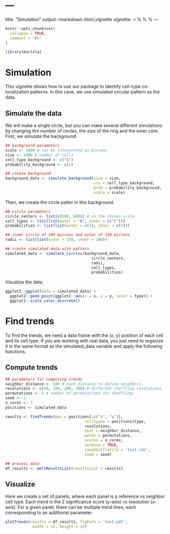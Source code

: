 # ---
title: "Simulation"
output: rmarkdown::html_vignette
vignette: >
  %\VignetteIndexEntry{circle_simulation}
  %\VignetteEngine{knitr::rmarkdown}
  %\VignetteEncoding{UTF-8}
---

```r
knitr::opts_chunk$set(
  collapse = TRUE,
  comment = "#>"
)
```

```r
library(msctcla)
```

# Simulation

This vignette shows how to use our package to identify cell-type co-localization patterns. In this case, we use simulated circular pattern as the data.

## Simulate the data

We will make a single circle, but you can make several different simulations by changing the number of circles, the size of the ring and the inner core. First, we simulate the background.

```r
## background parameters
scale <- 1000 # can be interpreted as microns
size <- 1000 # number of cells
cell_type_background <- c("A")
probability_background <- c(1)

## create background
background_data <- simulate_background(size = size, 
                                       cts = cell_type_background, 
                                       prob = probability_background,
                                       scale = scale)
```

Then, we create the circle patter in this background.

```r
## circle parameters
circle_centers <- list(c(500, 500)) # on the chosen scale
cell_types <- list(list(outer = "B", inner = c("C")))
probabilities <- list(list(outer = c(1), inner = c(1)))

## inner circle of 100 microns and outer of 150 microns
radii <- list(list(outer = 150, inner = 100))

## create simulated data with pattern
simulated_data <- simulate_circles(background_data,
                                      circle_centers, 
                                      radii, 
                                      cell_types, 
                                      probabilities)
```

Visualize the data.

```r
ggplot2::ggplot(data = simulated_data) +
  ggplot2::geom_point(ggplot2::aes(x = x, y = y, color = type)) +
  ggplot2::scale_color_discrete() 
```

# Find trends

To find the trends, we need a data frame with the (x, y) position of each cell and its cell type. If you are working with real data, you just need to organize it in the same format as the simulated_data variable and apply the following functions.

## Compute trends

```r
## parameters fir computing trends
neighbor_distance <- 100 # each distance to define neighbors
resolutions <- c(50, 100, 200, 300) # different shuffling resolutions
permutations <- 1 # number of permutations for shuffling;
seed <- 1
n_cores <- 7 
positions <- simulated_data

results <- findTrends(pos = positions[,c("x", "y")],
                                   celltypes = positions$type,
                                   resolutions,
                                   dist = neighbor_distance,
                                   perms = permutations,
                                   ncores = n_cores,
                                   verbose = TRUE,
                                   saveShuffleFile = 'test.rds',
                                   seed = seed)

## process data
df_results <- meltResultsList(resultsList = results)
```

## Visualize

Here we create a set of panels, where each panel is a reference vs neighbor cell type.
Each trend is the Z significance score (y-axis) vs resolution (x-axis).
For a given panel, there can be multiple trend lines, each corresponding to an additional parameter.

```r
plotTrends(results = df_results, figPath = 'test.pdf',
            width = 12, height = 12)
```
